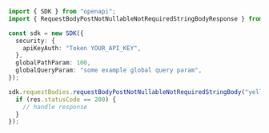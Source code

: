```typescript showLineNumbers copy filename="Request Body Post Not Nullable Not Required String Body usage example"
import { SDK } from "openapi";
import { RequestBodyPostNotNullableNotRequiredStringBodyResponse } from "openapi/dist/sdk/models/operations";

const sdk = new SDK({
  security: {
    apiKeyAuth: "Token YOUR_API_KEY",
  },
  globalPathParam: 100,
  globalQueryParam: "some example global query param",
});

sdk.requestBodies.requestBodyPostNotNullableNotRequiredStringBody("yellow").then((res: RequestBodyPostNotNullableNotRequiredStringBodyResponse) => {
  if (res.statusCode == 200) {
    // handle response
  }
});
```
